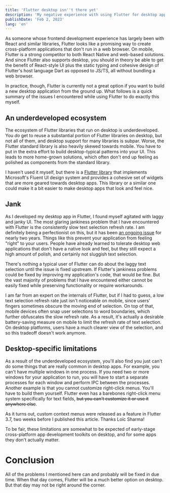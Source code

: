 ```yaml
---
title: 'Flutter desktop isn''t there yet'
description: 'My negative experience with using Flutter for desktop applications.'
publishDate: 'Feb 2, 2023'
lang: 'en'
---
```



As someone whose frontend development experience has largely been with React and similar libraries, Flutter looks like a promising way to create cross-platform applications that don't run in a web browser. On mobile, Flutter is a strong competitor to both React Native and web-based solutions. And since Flutter also supports desktop, you should in theory be able to get the benefit of React-style UI plus the static typing and cohesive design of Flutter's host language Dart as opposed to JS/TS, all without bundling a web browser.

In practice, though, Flutter is currently not a great option if you want to build a new desktop application from the ground up. What follows is a quick summary of the issues I encountered while using Flutter to do exactly this myself.

## An underdeveloped ecosystem

The ecosystem of Flutter libraries that run on desktop is underdeveloped. You *do* get to reuse a substantial portion of Flutter libraries on desktop, but not all of them, and desktop support for many libraries is subpar. Worse, the Flutter standard library is also heavily skewed towards mobile. You have to put in the extra effort to build desktop-typical patterns into your UI. This leads to more home-grown solutions, which often don't end up feeling as polished as components from the standard library.

I haven't used it myself, but there is a [Flutter library](https://pub.dev/packages/fluent_ui) that implements Microsoft's Fluent UI design system and provides a cohesive set of widgets that are more geared towards desktop apps. This library or a similar one could make it a bit easier to make desktop apps that look and feel nice.

## Jank

As I developed my desktop app in Flutter, I found myself agitated with laggy and janky UI. The most glaring jankiness problem that I have encountered with Flutter is the consistently slow text selection refresh rate. I am definitely being a perfectionist on this, but it has been [an ongoing issue](https://github.com/flutter/flutter/issues/78908) for nearly two years. Things like this prevent your application from feeling "right" to your users. People have already learned to tolerate desktop web applications that don't have a native look and feel, but they still expect a high amount of polish, and certainly not sluggish text selection.

There's nothing a typical user of Flutter can do about the laggy text selection until the issue is fixed upstream. If Flutter's jankiness problems could be fixed by improving my application's code, that would be fine. But the vast majority of problems that I have encountered either cannot be easily fixed while preserving functionality or require workarounds.

I am far from an expert on the internals of Flutter, but if I had to guess, a low text selection refresh rate just isn't noticeable on mobile, since users' fingers sometimes obscure the moving end of selection. On top of that, mobile devices often snap user selections to word boundaries, which further obfuscates the slow refresh rate. As a result, it's actually a desirable battery-saving measure on mobile to limit the refresh rate of text selection. On desktop platforms, users have a much clearer view of the selection, and so this tradeoff doesn't work anymore.

## Desktop-specific limitations

As a result of the underdeveloped ecosystem, you'll also find you just can't do some things that are really common in desktop apps. For example, you can't have multiple windows in one process. If you need two or more windows for your application to run, you will have to start a separate processes for each window and perform IPC between the processes. Another example is that you cannot customize right-click menus. You'll have to build them yourself. Flutter even has a barebones right-click menu system specifically for text fields, ~~but you can't customize it or use it anywhere else~~.

<Aside heading="Correction">As it turns out, custom context menus were released as a feature in Flutter 3.7, two weeks before I published this article. Thanks Loïc Sharma!</Aside>

To be fair, these limitations are somewhat to be expected of early-stage cross-platform app development toolkits on desktop, and for some apps they don't actually matter.

# Conclusion

All of the problems I mentioned here can and probably will be fixed in due time. When that day comes, Flutter will be a much better option on desktop. But that day may not be right around the corner.
